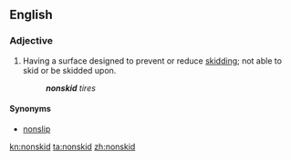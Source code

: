 ==English==

===Adjective===
{{en-adj}}
# Having a surface designed to prevent or reduce [[skid]]ding; not able to skid or be skidded upon.
#: '''''nonskid''' tires''

====Synonyms====
* [[nonslip]]

[[kn:nonskid]]
[[ta:nonskid]]
[[zh:nonskid]]